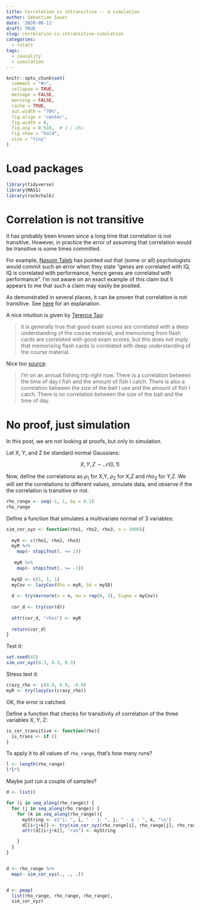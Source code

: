 ```yaml
---
title: Correlation is intransitive -- a simulation
author: Sebastian Sauer
date: '2020-06-11'
draft: TRUE
slug: correlation-is-intransitive-simulation
categories:
  - rstats
tags:
  - causality
  - simulation
---
```




```r
knitr::opts_chunk$set(
  comment = "#>",
  collapse = TRUE,
  message = FALSE,
  warning = FALSE,
  cache = TRUE,
  out.width = "70%",
  fig.align = 'center',
  fig.width = 6,
  fig.asp = 0.618,  # 1 / phi
  fig.show = "hold",
  size = "tiny"
)
```



# Load packages

```r
library(tidyverse)
library(MASS)
library(rockchalk)
```



# Correlation is not transitive

It has probably been known since a long time that correlation is not transitive. However, in practice the error of assuming that correlation would be transitive is some times committed.

For example, [Nassim Taleb](https://www.youtube.com/watch?v=hgXda891uNw) has pointed out that (some or all) psychologists would commit such an error when they state "genes are correlated with IQ, IQ is correlated with performance, hence genes are correlated with performance". I'm not aware on an exact example of this claim but it appears to me that such a claim may easily be posited.

As demonstrated in several places, it can be proven that correlation is not transitive. See [here](https://stats.stackexchange.com/questions/181376/is-correlation-transitive) for an explanation.

A nice intuition is given by [Terence Tao](https://terrytao.wordpress.com/2014/06/05/when-is-correlation-transitive/):


>    it is generally true that good exam scores are correlated with a deep understanding of the course material, and memorising from flash cards are correlated with good exam scores, but this does not imply that memorising flash cards is correlated with deep understanding of the course material.



Nice too [source](https://stats.stackexchange.com/questions/5747/if-a-and-b-are-correlated-with-c-why-are-a-and-b-not-necessarily-correlated?noredirect=1&lq=1):


>   I'm on an annual fishing trip right now. There is a correlation between the time of day I fish and the amount of fish I catch. There is also a correlation between the size of the bait I use and the amount of fish I catch. There is no correlation between the size of the bait and the time of day.


# No proof, just simulation

In this post, we are not looking at proofs, but only to simulation.



Let X, Y, and Z be standard normal Gaussians:

$$
X,Y,Z \sim \mathcal{N}(0,1)
$$


Now, define the correlations as $\rho_1$ for X,Y, $\rho_2$ for X,Z and $rho_3$ for Y,Z. We will set the correlations to different values, simulate data, and observe if the the correlation is transitive or not.

```r
rho_range <- seq(-1, 1, by = 0.1)
rho_range
```


Define a function that simulates a multivariate normal of 3 variables:

```r
sim_cor_xyz <- function(rho1, rho2, rho3, n = 1000){
  
  myR <- c(rho1, rho2, rho3)
  myR %>% 
    map(~ stopifnot(. <= 1))
 
   myR %>% 
    map(~ stopifnot(. >= -1))
  
  mySD <- c(1, 1, 1)
  myCov <- lazyCov(Rho = myR, Sd = mySD)
  
  d <- try(mvrnorm(n = n, mu = rep(0, 3), Sigma = myCov))
  
  cor_d <- try(cor(d))
  
  attr(cor_d, "rhos") <- myR
  
  return(cor_d)
}
```


Test it:

```r
set.seed(42)
sim_cor_xyz(0.3, 0.3, 0.3)
```


Stress test it:

```r
crazy_rho <- c(0.9, 0.9, -0.9)
myR <- try(lazyCor(crazy_rho))
```


OK, the error is catched.


Define a function that checks for transitivity of correlation of the three variables X, Y, Z:

```r
is_cor_transitive <- function(rho){
  is_trans <- if ()
}
```



To apply it to all values of `rho_range`, that's how many runs?

```r
l <- length(rho_range)
l*l*l
```


Maybe just run a couple of samples?





```r

d <- list()

for (i in seq_along(rho_range)) {
  for (j in seq_along(rho_range)) {
    for (k in seq_along(rho_range)){
      myString <- c("i: ", i, " - j: ", j, " - k : ", k, "\n")
      d[[i+j+k]] <- try(sim_cor_xyz(rho_range[i], rho_range[j], rho_range[k]))
      attr(d[[i+j+k]], "run") <- myString

    }
  }
}



```


```r

d <- rho_range %>% 
  map(~ sim_cor_xyz(., ., .))


d <- pmap(
  list(rho_range, rho_range, rho_range),
  sim_cor_xyz)

```

